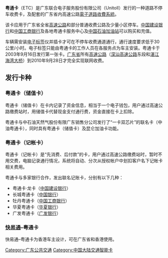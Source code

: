 {{unreferenced|time=2013-12-13T15:17:39+00:00}}
'''粤通卡'''（ETC）是广东联合电子服务股份有限公司（Unitoll）发行的一种道路不停车收费卡，及配套的广东省内高速公路[[電子道路收費系統|電子道路收費系統]]。

该卡应用于广东省全省[[高速公路|高速公路]]和部分普通收费公路及少量小区停车。[[中国建设银行|中国建设银行]]和[[中国工商银行|中国工商银行]]及各地粤通卡服务中心及[[中国石油天然气股份|中国石油]][[加油站|加油站]]可以购买和充值。

车辆需安装[[电子标签|电子标签]]仪并插卡才可在不停车收费通道通行，通行速度要求低于30公里/小时。电子标签只能由粤通卡的工作人员在各服务点为车主安装。粤通卡于2003年9月16日发行第一张卡。[[广东省|广东省]]所有[[广东高速公路|高速公路]]（[[深汕高速公路|深汕高速公路]]东段和[[湛江海湾大桥|湛江海湾大桥]]）到2010年9月28日才完全实现联网收费。

== 发行卡种 ==
=== 粤通卡（储值卡） ===
粤通卡（储值卡）在卡内记录了资金信息，相当于一个电子钱包，用户通过高速公路缴费站时，用储值卡代替现金支付通行费，资金直接在卡上扣除。

粤通卡与中石油天然气股份有限广东销售分公司发行了“一卡双芯片”的联名卡（中油粤通卡），同时具有粤通卡（储值卡）及昆仑加油卡功能。

=== 粤通卡（记帐卡） ===
粤通卡（记帐卡）是“先消费、后付款”的卡，用户通过高速公路缴费站时，暂时不用交费，电脑记录通行情况，系统将自动、分次从授权帐户中划扣客户名下记帐卡相关费用。

粤通卡与多家银行合作，发出联名记账卡，分别有以下几种：
*粤通卡·龙卡（[[中国建设银行|中国建设银行]]）
*长城粤通卡（[[中国银行|中国银行]]）
*牡丹粤通卡（[[中国工商银行|中国工商银行]]）
*华夏粤通卡（[[华夏银行|华夏银行]]）
*广发粤通卡（[[广发银行|广发银行]]）

=== [[快易通|快易通]]–粤通卡 ===
快易通–粤通卡为香港车主设计，可在广东省和香港使用。

[[Category:广东公共交通|Category:广东公共交通]]
[[Category:中国大陆交通智能卡|Category:中国大陆交通智能卡]]